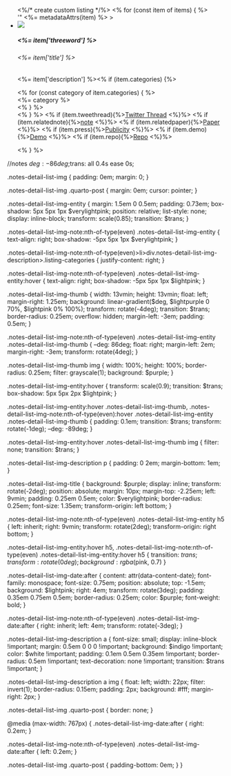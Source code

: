 ```{=html}
<div class="list quarto-listing-custom">

    <div class="notes-detail-list-img-content">
        <ul class="notes-detail-list-img">

        <%/* create custom listing */%>
<% for (const item of items) { %>
  <div class="quarto-post notes-detail-list-img-note" onclick="window.location.href='<%= item["outputHref"] %>'" <%= metadataAttrs(item) %> >
      <li class="notes-detail-list-img-entity notes-detail-list-img-date" data-content-date="<%= item['date'] %>">
        <div class="notes-detail-list-img-thumb"><img src="<%= item['image'] %>"></div>
        <div class="notes-detail-list-img-description">
            <h5 class="notes-detail-list-img-title"><%= item['threeword'] %></h5>
            <h6><%= item['title'] %></h6>
            <p><%= item['description'] %><% if (item.categories) {%>
                <div class="listing-categories">
                  <% for (const category of item.categories) { %>
                  <div class="listing-category" onclick="window.quartoListingCategory('/papers/<%=category%>'); return false;"><%= category %></div>
                  <% } %>
                  </div>
                  <% } %>
                  <% if (item.tweethread){%><a href="<%= item['tweetthread'] %>">Twitter Thread</a> <%}%>
                  <% if (item.relatednote){%><a href="<%= item['relatednote'] %>">note</a> <%}%>
                  <% if (item.relatedpaper){%><a href="<%= item['relatedpaper'] %>">Paper</a> <%}%>
                  <% if (item.press){%><a href="<%= item['publicity'] %>">Publicity</a> <%}%>
                  <% if (item.demo){%><a href="<%= item['demo'] %>">Demo</a> <%}%>
                  <% if (item.repo){%><a href="<%= item['repo'] %>">Repo</a> <%}%>
                </p>
        </div>
    </li>

</div>

<% } %>

	</ul>
</div>
</div>
```

//notes
$deg: -86deg;
$trans: all 0.4s ease 0s;

.notes-detail-list-img {
  padding: 0em;
  margin: 0;
}

.notes-detail-list-img .quarto-post {
  margin: 0em;
  cursor: pointer;
}

.notes-detail-list-img-entity {
  margin: 1.5em 0 0.5em;
  padding: 0.73em;
  box-shadow: 5px 5px 1px $verylightpink;
  position: relative;
  list-style: none;
  display: inline-block;
  transform: scale(0.85);
  transition: $trans;
}

.notes-detail-list-img-note:nth-of-type(even) .notes-detail-list-img-entity {
  text-align: right;
  box-shadow: -5px 5px 1px $verylightpink;
}

.notes-detail-list-img-note:nth-of-type(even)>li>div.notes-detail-list-img-description>.listing-categories {
  justify-content: right;
}

.notes-detail-list-img-note:nth-of-type(even) .notes-detail-list-img-entity:hover {
  text-align: right;
  box-shadow: -5px 5px 1px $lightpink;
}

.notes-detail-list-img-thumb {
  width: 13vmin;
  height: 13vmin;
  float: left;
  margin-right: 1.25em;
  background: linear-gradient($deg,
      $lightpurple 0 70%,
      $lightpink 0% 100%);
  transform: rotate(-4deg);
  transition: $trans;
  border-radius: 0.25em;
  overflow: hidden;
  margin-left: -3em;
  padding: 0.5em;
}

.notes-detail-list-img-note:nth-of-type(even) .notes-detail-list-img-entity .notes-detail-list-img-thumb {
  --deg: 86deg;
  float: right;
  margin-left: 2em;
  margin-right: -3em;
  transform: rotate(4deg);
}

.notes-detail-list-img-thumb img {
  width: 100%;
  height: 100%;
  border-radius: 0.25em;
  filter: grayscale(1);
  background: $purple;
}

.notes-detail-list-img-entity:hover {
  transform: scale(0.9);
  transition: $trans;
  box-shadow: 5px 5px 2px $lightpink;
}

.notes-detail-list-img-entity:hover .notes-detail-list-img-thumb,
.notes-detail-list-img-note:nth-of-type(even):hover .notes-detail-list-img-entity .notes-detail-list-img-thumb {
  padding: 0.1em;
  transition: $trans;
  transform: rotate(-1deg);
  --deg: -89deg;
}

.notes-detail-list-img-entity:hover .notes-detail-list-img-thumb img {
  filter: none;
  transition: $trans;
}

.notes-detail-list-img-description p {
  padding: 0 2em;
  margin-bottom: 1em;
}

.notes-detail-list-img-title {
  background: $purple;
  display: inline;
  transform: rotate(-2deg);
  position: absolute;
  margin: 10px;
  margin-top: -2.25em;
  left: 9vmin;
  padding: 0.25em 0.5em;
  color: $verylightpink;
  border-radius: 0.25em;
  font-size: 1.35em;
  transform-origin: left bottom;
}

.notes-detail-list-img-note:nth-of-type(even) .notes-detail-list-img-entity h5 {
  left: inherit;
  right: 9vmin;
  transform: rotate(2deg);
  transform-origin: right bottom;
}

.notes-detail-list-img-entity:hover h5,
.notes-detail-list-img-note:nth-of-type(even) .notes-detail-list-img-entity:hover h5 {
  transition: $trans;
  transform: rotate(0deg);
  background: rgba($pink, 0.7)
}

.notes-detail-list-img-date:after {
  content: attr(data-content-date);
  font-family: monospace;
  font-size: 0.75em;
  position: absolute;
  top: -1.5em;
  background: $lightpink;
  right: 4em;
  transform: rotate(3deg);
  padding: 0.35em 0.75em 0.5em;
  border-radius: 0.25em;
  color: $purple;
  font-weight: bold;
}

.notes-detail-list-img-note:nth-of-type(even) .notes-detail-list-img-date:after {
  right: inherit;
  left: 4em;
  transform: rotate(-3deg);
}

.notes-detail-list-img-description a {
  font-size: small;
  display: inline-block !important;
  margin: 0.5em 0 0 0 !important;
  background: $indigo !important;
  color: $white !important;
  padding: 0.1em 0.5em 0.35em !important;
  border-radius: 0.5em !important;
  text-decoration: none !important;
  transition: $trans !important;
}

.notes-detail-list-img-description a img {
  float: left;
  width: 22px;
  filter: invert(1);
  border-radius: 0.15em;
  padding: 2px;
  background: #fff;
  margin-right: 2px;
}

.notes-detail-list-img .quarto-post {
  border: none;
}

@media (max-width: 767px) {
  .notes-detail-list-img-date:after {
    right: 0.2em;
  }

  .notes-detail-list-img-note:nth-of-type(even) .notes-detail-list-img-date:after {
    left: 0.2em;
  }

  .notes-detail-list-img .quarto-post {
    padding-bottom: 0em;
  }
}